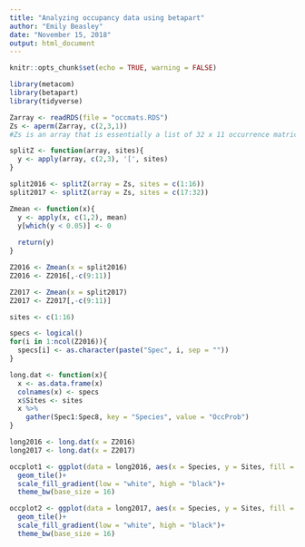 ```yaml
---
title: "Analyzing occupancy data using betapart"
author: "Emily Beasley"
date: "November 15, 2018"
output: html_document
---
```


```r
knitr::opts_chunk$set(echo = TRUE, warning = FALSE)

library(metacom)
library(betapart)
library(tidyverse)
```

```r
Zarray <- readRDS(file = "occmats.RDS")
Zs <- aperm(Zarray, c(2,3,1))
#Zs is an array that is essentially a list of 32 x 11 occurrence matrices

splitZ <- function(array, sites){
  y <- apply(array, c(2,3), '[', sites)
}

split2016 <- splitZ(array = Zs, sites = c(1:16))
split2017 <- splitZ(array = Zs, sites = c(17:32))

Zmean <- function(x){
  y <- apply(x, c(1,2), mean)
  y[which(y < 0.05)] <- 0
  
  return(y)
}

Z2016 <- Zmean(x = split2016)
Z2016 <- Z2016[,-c(9:11)]

Z2017 <- Zmean(x = split2017)
Z2017 <- Z2017[,-c(9:11)]

sites <- c(1:16)

specs <- logical()
for(i in 1:ncol(Z2016)){
  specs[i] <- as.character(paste("Spec", i, sep = ""))
}

long.dat <- function(x){
  x <- as.data.frame(x)
  colnames(x) <- specs
  x$Sites <- sites
  x %>%
    gather(Spec1:Spec8, key = "Species", value = "OccProb")
}

long2016 <- long.dat(x = Z2016)
long2017 <- long.dat(x = Z2017)
```

```r
occplot1 <- ggplot(data = long2016, aes(x = Species, y = Sites, fill = OccProb))+
  geom_tile()+
  scale_fill_gradient(low = "white", high = "black")+
  theme_bw(base_size = 16)

occplot2 <- ggplot(data = long2017, aes(x = Species, y = Sites, fill = OccProb))+
  geom_tile()+
  scale_fill_gradient(low = "white", high = "black")+
  theme_bw(base_size = 16)
```

```r

```